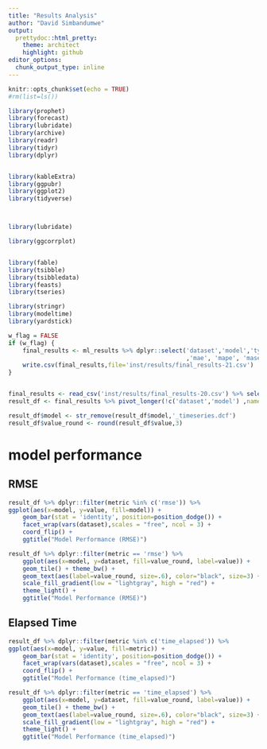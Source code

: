 ```yaml
---
title: "Results Analysis"
author: "David Simbandumwe"
output:
  prettydoc::html_pretty:
    theme: architect
    highlight: github
editor_options: 
  chunk_output_type: inline
---
```





```r

knitr::opts_chunk$set(echo = TRUE)
#rm(list=ls())

```


```r

library(prophet)
library(forecast)
library(lubridate)
library(archive)
library(readr)
library(tidyr)
library(dplyr)


library(kableExtra)
library(ggpubr)
library(ggplot2)
library(tidyverse)



library(lubridate)

library(ggcorrplot) 


library(fable)
library(tsibble)
library(tsibbledata)
library(feasts)
library(tseries)

library(stringr)  
library(modeltime)
library(yardstick)


```






```r

w_flag = FALSE
if (w_flag) {
	final_results <- ml_results %>% dplyr::select('dataset','model','type','time_user','time_system','time_elapsed'
												  ,'mae', 'mape', 'mase', 'mpe', 'rmse', 'rsq')
	write.csv(final_results,file='inst/results/final_results-21.csv')
}



```



```r

final_results <- read_csv('inst/results/final_results-20.csv') %>% select(!type) %>% mutate_if(is.numeric, round, digits=3)
result_df <- final_results %>% pivot_longer(!c('dataset','model') ,names_to = "metric", values_to = "value")

result_df$model <- str_remove(result_df$model,'_timeseries.dcf')
result_df$value_round <- round(result_df$value,3)

```
# model performance


## RMSE



```r

result_df %>% dplyr::filter(metric %in% c('rmse')) %>%
ggplot(aes(x=model, y=value, fill=model)) + 
	geom_bar(stat = 'identity', position=position_dodge()) +
	facet_wrap(vars(dataset),scales = "free", ncol = 3) +
	coord_flip() +
	ggtitle("Model Performance (RMSE)")

result_df %>% dplyr::filter(metric == 'rmse') %>%
	ggplot(aes(x=model, y=dataset, fill=value_round, label=value)) + 
	geom_tile() + theme_bw() + 
	geom_text(aes(label=value_round, size=.6), color="black", size=3) +
	scale_fill_gradient(low = "lightgray", high = "red") + 
	theme_light() +
	ggtitle("Model Performance (RMSE)")

```


## Elapsed Time

```r

result_df %>% dplyr::filter(metric %in% c('time_elapsed')) %>%
ggplot(aes(x=model, y=value, fill=metric)) + 
	geom_bar(stat = 'identity', position=position_dodge()) +
	facet_wrap(vars(dataset),scales = "free", ncol = 3) +
	coord_flip() +
	ggtitle("Model Performance (time_elapsed)")

result_df %>% dplyr::filter(metric == 'time_elapsed') %>%
	ggplot(aes(x=model, y=dataset, fill=value_round, label=value)) + 
	geom_tile() + theme_bw() + 
	geom_text(aes(label=value_round, size=.6), color="black", size=3) +
	scale_fill_gradient(low = "lightgray", high = "red") + 
	theme_light() +
	ggtitle("Model Performance (time_elapsed)")


```









